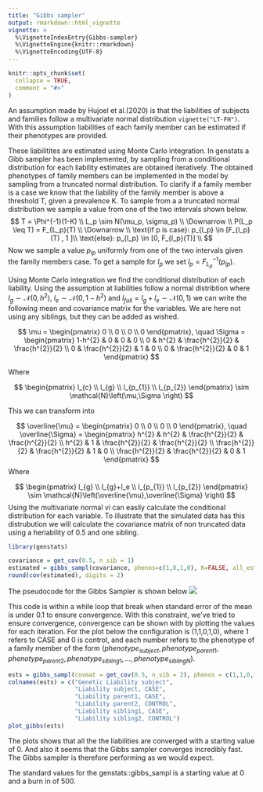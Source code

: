 ```yaml
---
title: "Gibbs sampler"
output: rmarkdown::html_vignette
vignette: >
  %\VignetteIndexEntry{Gibbs-sampler}
  %\VignetteEngine{knitr::rmarkdown}
  %\VignetteEncoding{UTF-8}
---
```


```r
knitr::opts_chunk$set(
  collapse = TRUE,
  comment = "#>"
)
```


An assumption made by Hujoel et al.(2020) is that the liabilities of subjects and families follow a multivariate normal distribution `vignette("LT-FH")`. With this assumption liabilities of each family member can be estimated if their phenotypes are provided. 

These liabilitites are estimated using Monte Carlo integration. In genstats a Gibb sampler has been implemented, by sampling from a conditional distribution for each liability estimates are obtained iteratively. The obtained phenotypes of family members can be implemented in the model by sampling from a truncated normal distribution.
To clarify if a family member is a case we know that the liability of the family member is above a threshold T, given a prevalence K. To sample from a a truncated normal distribution we sample a value from one of the two intervals shown below.
$$
T = \Phi^{-1}(1-K) \\
L_p \sim N(\mu_p, \sigma_p) \\
\Downarrow
\\
P(L_p \leq T) = F_{L_p}(T) \\
\Downarrow
\\
\text{if p is case}: p_{l_p} \in [F_{l_p}(T) , 1 ]\\
\text{else}: p_{l_p} \in [0, F_{l_p}(T)] \\
$$
Now we sample a value $p_{lp}$ uniformly from one of the two intervals given the family members case. To get a sample for $l_p$ we set $l_p = F_{L_p}^{-1}(p_{lp})$.

Using Monte Carlo integration we find the conditional distribution of each liability. Using the assumption at liabilities follow a normal distribtion where $l_g\sim\mathcal{N}(0,h^2)$, $l_e\sim\mathcal{N}(0,1-h^2)$ and $l_{full} = l_g+l_e \sim\mathcal{N}(0,1)$ we can write the following mean and covariance matrix for the variables. We are here not using any siblings, but they can be added as wished.

$$
\mu =
\begin{pmatrix}
0 \\
0 \\
0 \\
0
\end{pmatrix}, \quad
\Sigma = 
\begin{pmatrix}
1-h^{2} & 0 & 0 & 0 \\
0 & h^{2} & \frac{h^{2}}{2} & \frac{h^{2}}{2} \\
0 & \frac{h^{2}}{2} & 1 & 0 \\
0 & \frac{h^{2}}{2} & 0 & 1
\end{pmatrix}
$$

Where

$$
\begin{pmatrix}
l_{c} \\
l_{g} \\
l_{p_{1}} \\
l_{p_{2}}
\end{pmatrix} \sim \mathcal{N}\left(\mu,\Sigma
\right)
$$

This we can transform into

$$
\overline{\mu} =
\begin{pmatrix}
0 \\
0 \\
0 \\
0
\end{pmatrix}, \quad
\overline{\Sigma} = 
\begin{pmatrix}
h^{2} & h^{2} & \frac{h^{2}}{2} & \frac{h^{2}}{2} \\
h^{2} & 1 & \frac{h^{2}}{2} & \frac{h^{2}}{2} \\
\frac{h^{2}}{2} & \frac{h^{2}}{2} & 1 & 0 \\
\frac{h^{2}}{2} & \frac{h^{2}}{2} & 0 & 1
\end{pmatrix}
$$
Where

$$
\begin{pmatrix}
l_{g} \\
l_{g}+l_e \\
l_{p_{1}} \\
l_{p_{2}}
\end{pmatrix} \sim \mathcal{N}\left(\overline{\mu},\overline{\Sigma}
\right)
$$
Using the multivariate normal vi can easily calculate the conditional distribution for each variable. To illustrate that the simulated data has this distrubution we will calculate the covariance matrix of non truncated data using a heriability of 0.5 and one sibling.

```r
library(genstats)

covariance = get_cov(0.5, n_sib = 1)
estimated = gibbs_sampl(covariance, phenos=c(1,0,1,0), K=FALSE, all_est = TRUE)
round(cov(estimated), digits = 2)
```


The pseudocode for the Gibbs Sampler is shown below
![](Pseudocode.png)

This code is within a while loop that break when standard error of the mean is under 0.1 to ensure convergence.
With this constraint, we've tried to ensure convergence, convergence can be shown with by plotting the values for each iteration.
For the plot below the configuration is (1,1,0,1,0), where 1 refers to CASE and 0 is control, and each number refers to the phenotype of a family member of the form $(phenotype_{subject}, phenotype_{parent1}, phenotype_{parent2}, phenotype_{sibling1}, ...,phenotype_{siblingN})$.
```r
ests = gibbs_sampl(covmat = get_cov(0.5, n_sib = 2), phenos = c(1,1,0,1,0), K = 0.05, start_run = 500, all_est = TRUE)
colnames(ests) = c("Genetic Liability subject",
                   "Liability subject, CASE",
                   "Liability parent1, CASE",
                   "Liability parent2, CONTROL",
                   "Liability sibling1, CASE",
                   "Liability sibling2, CONTROL")
plot_gibbs(ests)
```

The plots shows that all the the liabilities are converged with a starting value of 0. And also it seems that the Gibbs sampler converges incredibly fast. The Gibbs sampler is therefore performing as we would expect.

The standard values for the genstats::gibbs_sampl is a starting value at 0 and a burn in of 500.

